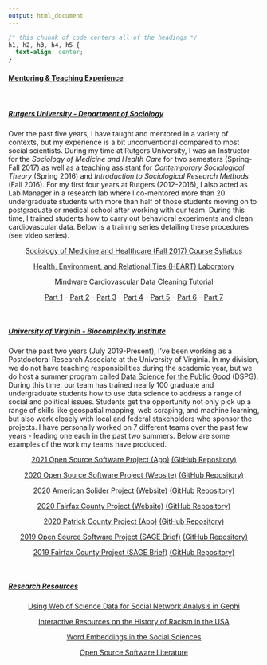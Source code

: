 ```yaml
---
output: html_document
---
```


```css
/* this chunnk of code centers all of the headings */
h1, h2, h3, h4, h5 {
  text-align: center;
}
```

#### <ins>**Mentoring & Teaching Experience**</ins> 

<br>

##### <ins>**Rutgers University - Department of Sociology**</ins> 

Over the past five years, I have taught and mentored in a variety of contexts, but my experience is a bit unconventional compared to most social scientists. During my time at Rutgers University, I was an Instructor for the *Sociology of Medicine and Health Care* for two semesters (Spring-Fall 2017) as well as a teaching assistant for *Contemporary Sociological Theory* (Spring 2016) and *Introduction to Sociological Research Methods* (Fall 2016). For my first four years at Rutgers (2012-2016), I also acted as Lab Manager in a research lab where I co-mentored more than 20 undergraduate students with more than half of those students moving on to postgraduate or medical school after working with our team. During this time, I trained students how to carry out behavioral experiments and clean cardiovascular data. Below is a training series detailing these procedures (see video series).

<center>

[Sociology of Medicine and Healthcare (Fall 2017) Course Syllabus](/Kramer_SMHC2017_Syllabus.pdf)

[Health, Environment, and Relational Ties (HEART) Laboratory](https://sites.google.com/site/heartlabrutgers/)

Mindware Cardiovascular Data Cleaning Tutorial

[Part 1](https://www.youtube.com/watch?v=HYU3Fwaobl8) - [Part 2](https://www.youtube.com/watch?v=tAydZeGFleI&t=) - [Part 3](https://www.youtube.com/watch?v=S3RsVh-MClU) - [Part 4](https://www.youtube.com/watch?v=MlTpCBPImhE) - [Part 5](https://www.youtube.com/watch?v=UZ6yraMquVw) - [Part 6](https://www.youtube.com/watch?v=adFf04yDVEM) - [Part 7](https://www.youtube.com/watch?v=dz6InnkkrJ4)

</center>

<br>

##### <ins>**University of Virginia - Biocomplexity Institute**</ins>

Over the past two years (July 2019-Present), I've been working as a Postdoctoral Research Associate at the University of Virginia. In my division, we do not have teaching responsibilities during the academic year, but we do host a summer program called [Data Science for the Public Good](https://datascienceforthepublicgood.org/events/symposium2020) (DSPG). During this time, our team has trained nearly 100 graduate and undergraduate students how to use data science to address a range of social and political issues. Students get the opportunity not only pick up a range of skills like geospatial mapping, web scraping, and machine learning, but also work closely with local and federal stakeholders who sponsor the projects. I have personally worked on 7 different teams over the past few years - leading one each in the past two summers. Below are some examples of the work my teams have produced. 

<center>

[2021 Open Source Software Project (App)](https://statshero.shinyapps.io/dspg21oss/) [(GitHub Repository)](https://github.com/DSPG-Young-Scholars-Program/dspg21oss)

[2020 Open Source Software Project (Website)](https://dspg-young-scholars-program.github.io/dspg20oss/) [(GitHub Repository)](https://github.com/DSPG-Young-Scholars-Program/dspg20oss)

[2020 American Solider Project (Website)](https://dspg-young-scholars-program.github.io/dspg20amsoldier/?dspg) [(GitHub Repository)](https://github.com/DSPG-Young-Scholars-Program/dspg2020amsoldier)

[2020 Fairfax County Project (Website)](https://dspg-young-scholars-program.github.io/dspg20fairfax/) [(GitHub Repository)](https://github.com/DSPG-Young-Scholars-Program/dspg20fairfax)

[2020 Patrick County Project (App)](https://teja.shinyapps.io/patrickdash/) [(GitHub Repository)](https://github.com/DSPG-Young-Scholars-Program/dspg20patrick)

[2019 Open Source Software Project (SAGE Brief)](https://www.methodspace.com/open-source-the-future-of-software-innovation/) [(GitHub Repository)](https://github.com/uva-bi-sdad/oss)

[2019 Fairfax County Project (SAGE Brief)](https://www.methodspace.com/creating-communityscapes-using-data-science-to-inform-evidence-based-health-policy/) [(GitHub Repository)](https://github.com/uva-bi-sdad/dspg19fairfax)

</center>

<br>

##### <ins>**Research Resources**</ins>

<center>

[Using Web of Science Data for Social Network Analysis in Gephi](https://docs.google.com/document/d/1chzoK4gzS4IMBs3wj-0xNSxBoR1qdKi1jVqempU9BmI/edit?usp=sharing)

[Interactive Resources on the History of Racism in the USA](https://docs.google.com/spreadsheets/d/1itAkPqMUH059j-Lkd78xqZky947zlbgM9ZjdBkqUQw8/edit#gid=0)

[Word Embeddings in the Social Sciences ](https://docs.google.com/spreadsheets/d/1hpaagIMbw2DoJRhWiQEC6r1jr956bj2iZDNv3L7opYI/edit#gid=0)

[Open Source Software Literature](https://docs.google.com/spreadsheets/d/1xk1t6HQsnYijHUTHFqOzV3CePQa3HF-X7B6quoy0CUw/edit#gid=0)

</center>